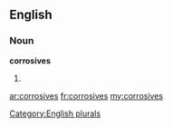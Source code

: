 ==English==

===Noun===
'''corrosives'''

# {{plural of|[[corrosive]]}}

[[Category:English plurals]]

[[ar:corrosives]]
[[fr:corrosives]]
[[my:corrosives]]
